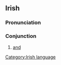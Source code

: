 ==Irish==
===Pronunciation===
{{IPA|[ˈagəs]}}
===Conjunction===
#[[and]]

[[Category:Irish language]]